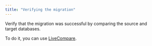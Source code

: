 ```yaml
---
title: "Verifying the migration"
---
```


Verify that the migration was successful by comparing the source and target databases. 

To do it, you can use [LiveCompare](/livecompare/latest/).